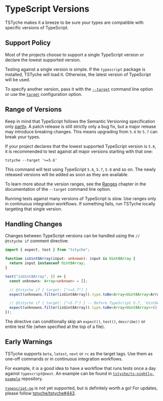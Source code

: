 
# TypeScript Versions

TSTyche makes it a breeze to be sure your types are compatible with specific versions of TypeScript.

## Support Policy

Most of the projects choose to support a single TypeScript version or declare the lowest supported version.

Testing against a single version is simple. If the `typescript` package is installed, TSTyche will load it. Otherwise, the latest version of TypeScript will be used.

<Tip>

To specify another version, pass it with the [`--target`](../reference/command-line.mdx#target) command line option or use the [`target`](../reference/config-file.mdx#target) configuration option.

</Tip>

## Range of Versions

Keep in mind that TypeScript follows the Semantic Versioning specification only [partly](https://github.com/microsoft/TypeScript/wiki/TypeScript's-Release-Process/e669ab1ad96edc1a7bcef5f6d9e35e24397891e5). A patch release is still strictly only a bug fix, but a major release may introduce breaking changes. This means upgrading from `5.6` to `5.7` can break your types.

If your project declares that the lowest supported TypeScript version is `5.6`, it is recommended to test against all major versions starting with that one:

```shell
tstyche --target '>=5.6'
```

This command will test using TypeScript `5.6`, `5.7`, `5.8` and so on. The newly released versions will be added as soon as they are available.

To learn more about the version ranges, see the [Ranges](../reference/command-line.mdx#ranges) chapter in the documentation of the `--target` command line option.

<Tip>

Running tests against many versions of TypeScript is slow. Use ranges only in continuous integration workflows. If something fails, run TSTyche locally targeting that single version.

</Tip>

## Handling Changes

Changes between TypeScript versions can be handled using the `// @tstyche if` comment directive:

```ts
import { expect, test } from "tstyche";

function isUint8Array(input: unknown): input is Uint8Array {
  return input instanceof Uint8Array;
}

test("isUint8Array", () => {
  const unknowns: Array<unknown> = [];

  // @tstyche if { target: [">=5.7"] }
  expect(unknowns.filter(isUint8Array)).type.toBe<Array<Uint8Array<ArrayBufferLike>>>();

  // @tstyche if { target: ["<5.7"] } -- Before TypeScript 5.7, 'Uint8Array' was not generic
  expect(unknowns.filter(isUint8Array)).type.toBe<Array<Uint8Array>>();
});
```

The directive can conditionally skip an `expect()`, `test()`, `describe()` or entire test file (when specified at the top of a file).

## Early Warnings

TSTyche supports `beta`, `latest`, `next` or `rc` as the target tags. Use them as one-off commands or in continuous integration workflows.

For example, it is a good idea to have a workflow that runs tests once a day against `typescript@next`. An example can be found in [`tstyche/ts-nightly-example`](https://github.com/tstyche/ts-nightly-example) repository.

<Note>

[`typescript-go`](https://github.com/microsoft/typescript-go) is not yet supported, but is definitely worth a go! For updates, please follow [tstyche/tstyche#443](https://github.com/tstyche/tstyche/issues/443).

</Note>
